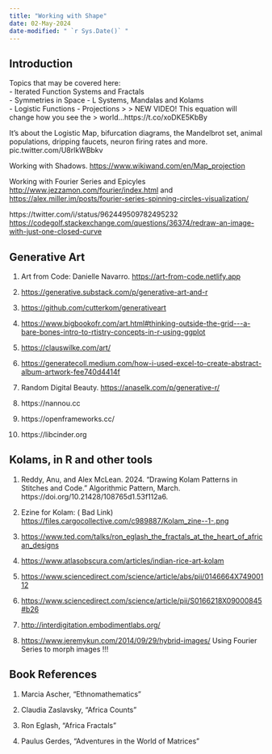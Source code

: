 ```yaml
---
title: "Working with Shape"
date: 02-May-2024
date-modified: " `r Sys.Date()` "
---
```


## Introduction
Topics that may be covered here:\
- Iterated Function Systems and Fractals\
- Symmetries in Space
- L Systems, Mandalas and Kolams\
- Logistic Functions
- Projections
>
> NEW VIDEO! This equation will change how you see the 
> world...https://t.co/xoDKE5KbBy


 It's about the Logistic Map, bifurcation diagrams, the Mandelbrot set, animal populations, dripping faucets, neuron firing rates and more. pic.twitter.com/U8rlkWBbkv


Working with Shadows. 
<https://www.wikiwand.com/en/Map_projection>

Working with Fourier Series and Epicyles
<http://www.jezzamon.com/fourier/index.html> and <https://alex.miller.im/posts/fourier-series-spinning-circles-visualization/>

https://twitter.com/i/status/962449509782495232
<https://codegolf.stackexchange.com/questions/36374/redraw-an-image-with-just-one-closed-curve>


## Generative Art

1. Art from Code: Danielle Navarro. <https://art-from-code.netlify.app>

2. <https://generative.substack.com/p/generative-art-and-r>

1. <https://github.com/cutterkom/generativeart>

1. <https://www.bigbookofr.com/art.html#thinking-outside-the-grid---a-bare-bones-intro-to-rtistry-concepts-in-r-using-ggplot>

1. <https://clauswilke.com/art/>

3. <https://generatecoll.medium.com/how-i-used-excel-to-create-abstract-album-artwork-fee740d4414f>

1. Random Digital Beauty. <https://anaselk.com/p/generative-r/>

4. https://nannou.cc

5. https://openframeworks.cc/

6. https://libcinder.org




## Kolams, in R and other tools

1.   Reddy, Anu, and Alex McLean. 2024. “Drawing Kolam Patterns in Stitches and Code.” Algorithmic Pattern, March. https://doi.org/10.21428/108765d1.53f112a6.

1. Ezine for Kolam: ( Bad Link) <https://files.cargocollective.com/c989887/Kolam_zine--1-.png>

1. <https://www.ted.com/talks/ron_eglash_the_fractals_at_the_heart_of_african_designs>

1. <https://www.atlasobscura.com/articles/indian-rice-art-kolam>

1. <https://www.sciencedirect.com/science/article/abs/pii/0146664X74900112>

1. <https://www.sciencedirect.com/science/article/pii/S0166218X09000845#b26>

1. <http://interdigitation.embodimentlabs.org/>

1. <https://www.jeremykun.com/2014/09/29/hybrid-images/>
Using Fourier Series to morph images !!!


## Book References

1. Marcia Ascher, "Ethnomathematics"

1. Claudia Zaslavsky, "Africa Counts"

1. Ron Eglash, "Africa Fractals"

1. Paulus Gerdes, "Adventures in the World of Matrices"


